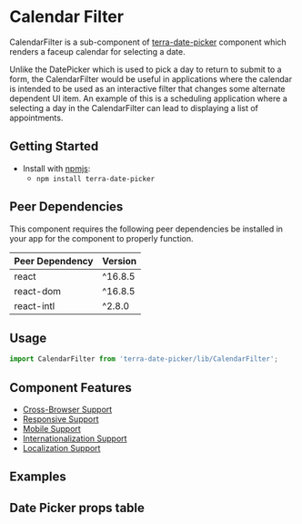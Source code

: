 


<Badge />

# Calendar Filter

CalendarFilter is a sub-component of [terra-date-picker](https://github.com/cerner/terra-framework/tree/master/packages/terra-date-picker) component which renders a faceup calendar for selecting a date.

Unlike the DatePicker which is used to pick a day to return to submit to a form, the CalendarFilter would be useful in applications where the calendar is intended to be used as an interactive filter that changes some alternate dependent UI item. An example of this is a scheduling application where a selecting a day in the CalendarFilter can lead to displaying a list of appointments.

## Getting Started

- Install with [npmjs](https://www.npmjs.com):
  - `npm install terra-date-picker`

<!-- AUTO-GENERATED-CONTENT:START Peer Dependencies -->
## Peer Dependencies

This component requires the following peer dependencies be installed in your app for the component to properly function.

| Peer Dependency | Version |
|-|-|
| react | ^16.8.5 |
| react-dom | ^16.8.5 |
| react-intl | ^2.8.0 |

<!-- AUTO-GENERATED-CONTENT:END -->

## Usage
```js
import CalendarFilter from 'terra-date-picker/lib/CalendarFilter';
```

## Component Features
* [Cross-Browser Support](https://engineering.cerner.com/terra-ui/about/terra-ui/component-standards#cross-browser-support)
* [Responsive Support](https://engineering.cerner.com/terra-ui/about/terra-ui/component-standards#responsive-support)
* [Mobile Support](https://engineering.cerner.com/terra-ui/about/terra-ui/component-standards#mobile-support)
* [Internationalization Support](https://engineering.cerner.com/terra-ui/about/terra-ui/component-standards#internationalization-i18n)
* [Localization Support](https://engineering.cerner.com/terra-ui/about/terra-ui/component-standards#internationalization-i18n)

## Examples
<CalendarFilterDefault title='Calendar Filter with no default date provided' />
<CalendarFilterDefaultDate title='Calendar Filter with default selected date' />
<CalendarFilterExcludeDates title='Calendar Filter with Exclude Dates' />
<CalendarFilterIncludeDates title='Calendar Filter with Include Dates' />
<CalendarFilterFilterDates title='Calendar Filter with Filter Dates' />
<CalendarFilterMinMax title='Calendar Filter with Min Max Selection Options' />
<CalendarFilterControlled title='Controlled Calendar Filter' />

## Date Picker props table
<CalendarFilterPropsTable />

